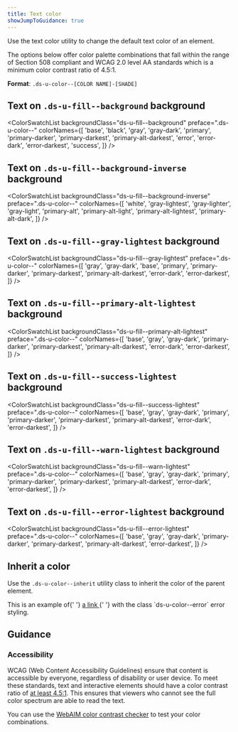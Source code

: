 ```yaml
---
title: Text color
showJumpToGuidance: true
---
```



Use the text color utility to change the default text color of an element.

The options below offer color palette combinations that fall within the range of Section 508 compliant and WCAG 2.0 level AA standards which is a minimum color contrast ratio of 4.5:1.

**Format**: `.ds-u-color--[COLOR NAME]-[SHADE]`

## Text on `.ds-u-fill--background` background

<ColorSwatchList
  backgroundClass="ds-u-fill--background"
  preface=".ds-u-color--"
  colorNames={[
    'base',
    'black',
    'gray',
    'gray-dark',
    'primary',
    'primary-darker',
    'primary-darkest',
    'primary-alt-darkest',
    'error',
    'error-dark',
    'error-darkest',
    'success',
  ]}
/>

## Text on `.ds-u-fill--background-inverse` background

<ColorSwatchList
  backgroundClass="ds-u-fill--background-inverse"
  preface=".ds-u-color--"
  colorNames={[
    'white',
    'gray-lightest',
    'gray-lighter',
    'gray-light',
    'primary-alt',
    'primary-alt-light',
    'primary-alt-lightest',
    'primary-alt-dark',
  ]}
/>

## Text on `.ds-u-fill--gray-lightest` background

<ColorSwatchList
  backgroundClass="ds-u-fill--gray-lightest"
  preface=".ds-u-color--"
  colorNames={[
    'gray',
    'gray-dark',
    'base',
    'primary',
    'primary-darker',
    'primary-darkest',
    'primary-alt-darkest',
    'error-dark',
    'error-darkest',
  ]}
/>

## Text on `.ds-u-fill--primary-alt-lightest` background

<ColorSwatchList
  backgroundClass="ds-u-fill--primary-alt-lightest"
  preface=".ds-u-color--"
  colorNames={[
    'base',
    'gray',
    'gray-dark',
    'primary-darker',
    'primary-darkest',
    'primary-alt-darkest',
    'error-dark',
    'error-darkest',
  ]}
/>

## Text on `.ds-u-fill--success-lightest` background

<ColorSwatchList
  backgroundClass="ds-u-fill--success-lightest"
  preface=".ds-u-color--"
  colorNames={[
    'base',
    'gray',
    'gray-dark',
    'primary',
    'primary-darker',
    'primary-darkest',
    'primary-alt-darkest',
    'error-dark',
    'error-darkest',
  ]}
/>

## Text on `.ds-u-fill--warn-lightest` background

<ColorSwatchList
  backgroundClass="ds-u-fill--warn-lightest"
  preface=".ds-u-color--"
  colorNames={[
    'base',
    'gray',
    'gray-dark',
    'primary',
    'primary-darker',
    'primary-darkest',
    'primary-alt-darkest',
    'error-dark',
    'error-darkest',
  ]}
/>

## Text on `.ds-u-fill--error-lightest` background

<ColorSwatchList
  backgroundClass="ds-u-fill--error-lightest"
  preface=".ds-u-color--"
  colorNames={[
    'base',
    'gray',
    'gray-dark',
    'primary-darker',
    'primary-darkest',
    'primary-alt-darkest',
    'error-darkest',
  ]}
/>

## Inherit a color

Use the `.ds-u-color--inherit` utility class to inherit the color of the parent element.

<EmbeddedExample>
  <div class="ds-u-color--error">
    This is an example of{' '}
    <a href="#" class="ds-u-color--inherit">
      a link
    </a>{' '}
    with the class `ds-u-color--error` error styling.
  </div>
</EmbeddedExample>

## Guidance

### Accessibility

WCAG (Web Content Accessibility Guidelines) ensure that content is accessible by everyone, regardless of disability or user device. To meet these standards, text and interactive elements should have a color contrast ratio of [at least 4.5:1](http://www.w3.org/TR/UNDERSTANDING-WCAG20/visual-audio-contrast-contrast.html). This ensures that viewers who cannot see the full color spectrum are able to read the text.

You can use the [WebAIM color contrast checker](https://webaim.org/resources/contrastchecker/) to test your color combinations.
